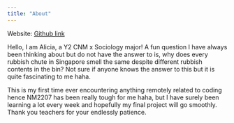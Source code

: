 ```yaml
---
title: "About"
---
```


Website: [Github link](https://github.com/alibababoo/NM2207.git)

Hello, I am Alicia, a Y2 CNM x Sociology major! A fun question I have always been thinking about but do not have the answer to is, why does every rubbish chute in Singapore smell the same despite different rubbish contents in the bin? Not sure if anyone knows the answer to this but it is quite fascinating to me haha.

This is my first time ever encountering anything remotely related to coding hence NM2207 has been really tough for me haha, but I have surely been learning a lot every week and hopefully my final project will go smoothly. Thank you teachers for your endlessly patience.
